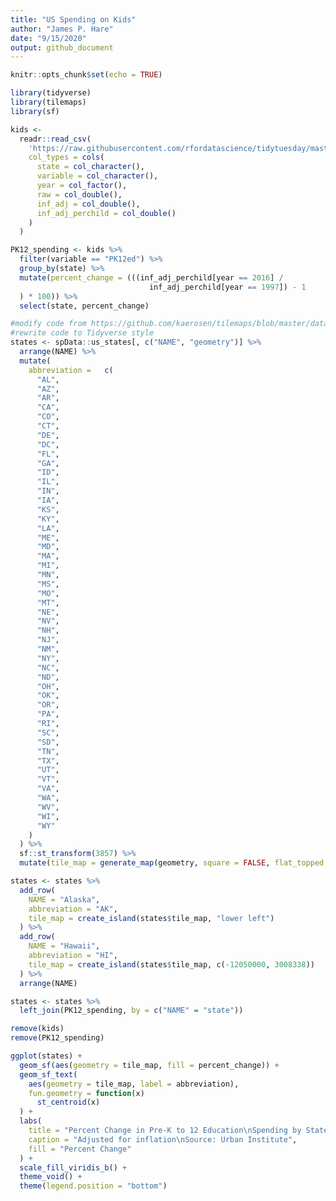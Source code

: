 ```yaml
---
title: "US Spending on Kids"
author: "James P. Hare"
date: "9/15/2020"
output: github_document
---
```


```r
knitr::opts_chunk$set(echo = TRUE)

library(tidyverse)
library(tilemaps)
library(sf)

kids <-
  readr::read_csv(
    'https://raw.githubusercontent.com/rfordatascience/tidytuesday/master/data/2020/2020-09-15/kids.csv',
    col_types = cols(
      state = col_character(),
      variable = col_character(),
      year = col_factor(),
      raw = col_double(),
      inf_adj = col_double(),
      inf_adj_perchild = col_double()
    )
  )
```

```r
PK12_spending <- kids %>%
  filter(variable == "PK12ed") %>%
  group_by(state) %>%
  mutate(percent_change = (((inf_adj_perchild[year == 2016] /
                               inf_adj_perchild[year == 1997]) - 1
  ) * 100)) %>%
  select(state, percent_change)

#modify code from https://github.com/kaerosen/tilemaps/blob/master/data-raw/governors.R to include DC
#rewrite code to Tidyverse style
states <- spData::us_states[, c("NAME", "geometry")] %>%
  arrange(NAME) %>%
  mutate(
    abbreviation =   c(
      "AL",
      "AZ",
      "AR",
      "CA",
      "CO",
      "CT",
      "DE",
      "DC",
      "FL",
      "GA",
      "ID",
      "IL",
      "IN",
      "IA",
      "KS",
      "KY",
      "LA",
      "ME",
      "MD",
      "MA",
      "MI",
      "MN",
      "MS",
      "MO",
      "MT",
      "NE",
      "NV",
      "NH",
      "NJ",
      "NM",
      "NY",
      "NC",
      "ND",
      "OH",
      "OK",
      "OR",
      "PA",
      "RI",
      "SC",
      "SD",
      "TN",
      "TX",
      "UT",
      "VT",
      "VA",
      "WA",
      "WV",
      "WI",
      "WY"
    )
  ) %>%
  sf::st_transform(3857) %>%
  mutate(tile_map = generate_map(geometry, square = FALSE, flat_topped = TRUE))

states <- states %>%
  add_row(
    NAME = "Alaska",
    abbreviation = "AK",
    tile_map = create_island(states$tile_map, "lower left")
  ) %>%
  add_row(
    NAME = "Hawaii",
    abbreviation = "HI",
    tile_map = create_island(states$tile_map, c(-12050000, 3008338))
  ) %>%
  arrange(NAME)

states <- states %>%
  left_join(PK12_spending, by = c("NAME" = "state"))

remove(kids)
remove(PK12_spending)
```

```r
ggplot(states) +
  geom_sf(aes(geometry = tile_map, fill = percent_change)) +
  geom_sf_text(
    aes(geometry = tile_map, label = abbreviation),
    fun.geometry = function(x)
      st_centroid(x)
  ) +
  labs(
    title = "Percent Change in Pre-K to 12 Education\nSpending by State from 1997 to 2016",
    caption = "Adjusted for inflation\nSource: Urban Institute",
    fill = "Percent Change"
  ) +
  scale_fill_viridis_b() +
  theme_void() +
  theme(legend.position = "bottom")
```


